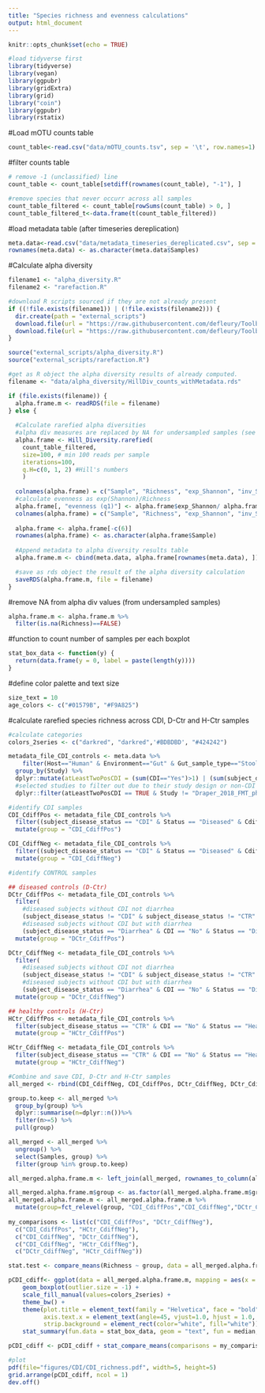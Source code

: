 ```yaml
---
title: "Species richness and evenness calculations"
output: html_document
---
```


```r
knitr::opts_chunk$set(echo = TRUE)
```

```r
#load tidyverse first
library(tidyverse)
library(vegan)
library(ggpubr)
library(gridExtra)
library(grid)
library("coin")
library(ggpubr)
library(rstatix)
```

#Load mOTU counts table
```r
count_table<-read.csv("data/mOTU_counts.tsv", sep = '\t', row.names=1)
```

#filter counts table
```r
# remove -1 (unclassified) line
count_table <- count_table[setdiff(rownames(count_table), "-1"), ]

#remove species that never occurr across all samples
count_table_filtered <- count_table[rowSums(count_table) > 0, ]
count_table_filtered_t<-data.frame(t(count_table_filtered))
```

#load metadata table (after timeseries dereplication)
```r
meta.data<-read.csv("data/metadata_timeseries_dereplicated.csv", sep = ',', stringsAsFactors=F)
rownames(meta.data) <- as.character(meta.data$Samples)
```

#Calculate alpha diversity
```r
filename1 <- "alpha_diversity.R"
filename2 <- "rarefaction.R"

#download R scripts sourced if they are not already present
if ((!file.exists(filename1)) | (!file.exists(filename2))) {
  dir.create(path = "external_scripts")
  download.file(url = "https://raw.githubusercontent.com/defleury/Toolbox_16S/master/R/function.alpha_diversity.R", destfile = "external_scripts/alpha_diversity.R")
  download.file(url = "https://raw.githubusercontent.com/defleury/Toolbox_16S/master/R/function.rarefaction.R", destfile = "external_scripts/rarefaction.R")
}

source("external_scripts/alpha_diversity.R")
source("external_scripts/rarefaction.R")

#get as R object the alpha diversity results of already computed. 
filename <- "data/alpha_diversity/HillDiv_counts_withMetadata.rds"

if (file.exists(filename)) {
  alpha.frame.m <- readRDS(file = filename)
} else {
    
  #Calculate rarefied alpha diversities
  #alpha div measures are replaced by NA for undersampled samples (see script)
  alpha.frame <- Hill_Diversity.rarefied(
    count_table_filtered, 
    size=100, # min 100 reads per sample
    iterations=100, 
    q.H=c(0, 1, 2) #Hill's numbers
    )
  
  colnames(alpha.frame) = c("Sample", "Richness", "exp_Shannon", "inv_Simpson") 
  #calculate evenness as exp(Shannon)/Richness
  alpha.frame[, "evenness (q1)"] <- alpha.frame$exp_Shannon/ alpha.frame$Richness
  colnames(alpha.frame) = c("Sample", "Richness", "exp_Shannon", "inv_Simpson", "evenness") 
  
  alpha.frame <- alpha.frame[-c(6)]
  rownames(alpha.frame) <- as.character(alpha.frame$Sample)
  
  #Append metadata to alpha diversity results table
  alpha.frame.m <- cbind(meta.data, alpha.frame[rownames(meta.data), ])

  #save as rds object the result of the alpha diversity calculation
  saveRDS(alpha.frame.m, file = filename)
}
```

#remove NA from alpha div values (from undersampled samples)
```r
alpha.frame.m <- alpha.frame.m %>% 
  filter(is.na(Richness)==FALSE)
```

#function to count number of samples per each boxplot
```r
stat_box_data <- function(y) {
  return(data.frame(y = 0, label = paste(length(y))))
}
```

#define color palette and text size
```r
size_text = 10
age_colors <- c("#01579B", "#F9A825")
```

#calculate rarefied species richness across CDI, D-Ctr and H-Ctr samples
```r
#calculate categories
colors_2series <- c("darkred", "darkred",'#BDBDBD', "#424242")

metadata_file_CDI_controls <- meta.data %>%
    filter(Host=="Human" & Environment=="Gut" & Gut_sample_type=="Stool" & final_representative=="Yes" & Status != "NA") %>% 
  group_by(Study) %>% 
  dplyr::mutate(atLeastTwoPosCDI = (sum(CDI=="Yes")>1) | (sum(subject_disease_status=="CDI")>1)) %>% 
  #selected studies to filter out due to their study design or non-CDI samples
  dplyr::filter(atLeastTwoPosCDI == TRUE & Study != "Draper_2018_FMT_phage" & Study != "Kao_2017_FMT" & subject_disease_status != "UC")

#identify CDI samples
CDI_CdiffPos <- metadata_file_CDI_controls %>% 
  filter((subject_disease_status == "CDI" & Status == "Diseased" & Cdiff=="Yes") | (subject_disease_status == "Diarrhoea" & CDI == "Yes" & Status == "Diseased" & Cdiff=="Yes")) %>% 
  mutate(group = "CDI_CdiffPos")

CDI_CdiffNeg <- metadata_file_CDI_controls %>% 
  filter((subject_disease_status == "CDI" & Status == "Diseased" & Cdiff=="No") | (subject_disease_status == "Diarrhoea" & CDI == "Yes" & Status == "Diseased" & Cdiff=="No")) %>% 
  mutate(group = "CDI_CdiffNeg")

#identify CONTROL samples

## diseased controls (D-Ctr)
DCtr_CdiffPos <- metadata_file_CDI_controls %>% 
  filter(
    #diseased subjects without CDI not diarrhea
    (subject_disease_status != "CDI" & subject_disease_status != "CTR" & subject_disease_status != "Diarrhea" & CDI == "No" & Status == "Diseased" & Cdiff=="Yes") |
    #diseased subjects without CDI but with diarrhea
    (subject_disease_status == "Diarrhea" & CDI == "No" & Status == "Diseased"  & Cdiff=="Yes")) %>% 
  mutate(group = "DCtr_CdiffPos")

DCtr_CdiffNeg <- metadata_file_CDI_controls %>% 
  filter(
    #diseased subjects without CDI not diarrhea
    (subject_disease_status != "CDI" & subject_disease_status != "CTR" & subject_disease_status != "Diarrhea" & CDI == "No" & Status == "Diseased" & Cdiff=="No") |
    #diseased subjects without CDI but with diarrhea
    (subject_disease_status == "Diarrhea" & CDI == "No" & Status == "Diseased"  & Cdiff=="No")) %>% 
  mutate(group = "DCtr_CdiffNeg")

## healthy controls (H-Ctr)
HCtr_CdiffPos <- metadata_file_CDI_controls %>% 
  filter(subject_disease_status == "CTR" & CDI == "No" & Status == "Healthy" & Cdiff=="Yes") %>% 
  mutate(group = "HCtr_CdiffPos")

HCtr_CdiffNeg <- metadata_file_CDI_controls %>% 
  filter(subject_disease_status == "CTR" & CDI == "No" & Status == "Healthy" & Cdiff=="No") %>% 
  mutate(group = "HCtr_CdiffNeg")

#Combine and save CDI, D-Ctr and H-Ctr samples
all_merged <- rbind(CDI_CdiffNeg, CDI_CdiffPos, DCtr_CdiffNeg, DCtr_CdiffPos, HCtr_CdiffNeg, HCtr_CdiffPos) 

group.to.keep <- all_merged %>% 
  group_by(group) %>% 
  dplyr::summarise(n=dplyr::n())%>% 
  filter(n>=5) %>% 
  pull(group)

all_merged <- all_merged %>% 
  ungroup() %>% 
  select(Samples, group) %>% 
  filter(group %in% group.to.keep)

all_merged.alpha.frame.m <- left_join(all_merged, rownames_to_column(alpha.frame.m), by = c("Samples" = "rowname"))

all_merged.alpha.frame.m$group <- as.factor(all_merged.alpha.frame.m$group)
all_merged.alpha.frame.m <- all_merged.alpha.frame.m %>% 
  mutate(group=fct_relevel(group, "CDI_CdiffPos","CDI_CdiffNeg","DCtr_CdiffNeg","HCtr_CdiffNeg"))
  
my_comparisons <- list(c("CDI_CdiffPos", "DCtr_CdiffNeg"), 
  c("CDI_CdiffPos", "HCtr_CdiffNeg"), 
  c("CDI_CdiffNeg", "DCtr_CdiffNeg"), 
  c("CDI_CdiffNeg", "HCtr_CdiffNeg"), 
  c("DCtr_CdiffNeg", "HCtr_CdiffNeg")) 

stat.test <- compare_means(Richness ~ group, data = all_merged.alpha.frame.m, method = "t.test")

pCDI_cdiff<- ggplot(data = all_merged.alpha.frame.m, mapping = aes(x = group, y = Richness, fill=group)) +
    geom_boxplot(outlier.size = -1) +
    scale_fill_manual(values=colors_2series) +
    theme_bw() +
    theme(plot.title = element_text(family = "Helvetica", face = "bold", size = (10)), 
          axis.text.x = element_text(angle=45, vjust=1.0, hjust = 1.0, size = 10), 
          strip.background = element_rect(color="white", fill="white")) +
    stat_summary(fun.data = stat_box_data, geom = "text", fun = median, position = position_dodge(width = 0.85), size=3, angle = 0)

pCDI_cdiff <- pCDI_cdiff + stat_compare_means(comparisons = my_comparisons, label = "p.signif", method = "wilcox.test") 

#plot
pdf(file="figures/CDI/CDI_richness.pdf", width=5, height=5)
grid.arrange(pCDI_cdiff, ncol = 1)
dev.off()
```

